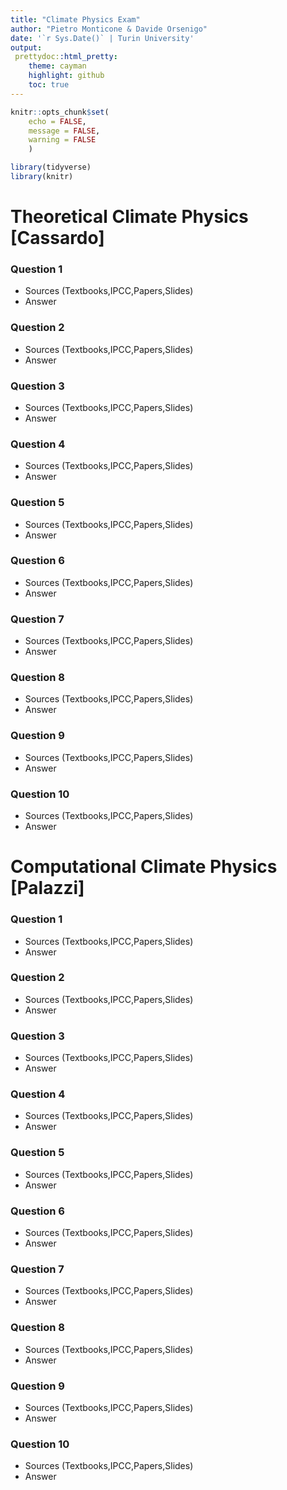 ```yaml
---
title: "Climate Physics Exam"
author: "Pietro Monticone & Davide Orsenigo"
date: '`r Sys.Date()` | Turin University'
output:
 prettydoc::html_pretty:
    theme: cayman
    highlight: github
    toc: true
---
```


```r
knitr::opts_chunk$set(
	echo = FALSE,
	message = FALSE,
	warning = FALSE
	)

library(tidyverse)
library(knitr)
```

# Theoretical Climate Physics [Cassardo]

### Question 1
* Sources (Textbooks,IPCC,Papers,Slides)
* Answer

### Question 2 
* Sources (Textbooks,IPCC,Papers,Slides)
* Answer

### Question 3 
* Sources (Textbooks,IPCC,Papers,Slides)
* Answer

### Question 4 
* Sources (Textbooks,IPCC,Papers,Slides)
* Answer

### Question 5 
* Sources (Textbooks,IPCC,Papers,Slides)
* Answer

### Question 6
* Sources (Textbooks,IPCC,Papers,Slides)
* Answer

### Question 7 
* Sources (Textbooks,IPCC,Papers,Slides)
* Answer

### Question 8 
* Sources (Textbooks,IPCC,Papers,Slides)
* Answer

### Question 9 
* Sources (Textbooks,IPCC,Papers,Slides)
* Answer

### Question 10 
* Sources (Textbooks,IPCC,Papers,Slides)
* Answer

# Computational Climate Physics [Palazzi]
### Question 1
* Sources (Textbooks,IPCC,Papers,Slides)
* Answer

### Question 2 
* Sources (Textbooks,IPCC,Papers,Slides)
* Answer

### Question 3 
* Sources (Textbooks,IPCC,Papers,Slides)
* Answer

### Question 4 
* Sources (Textbooks,IPCC,Papers,Slides)
* Answer

### Question 5 
* Sources (Textbooks,IPCC,Papers,Slides)
* Answer

### Question 6
* Sources (Textbooks,IPCC,Papers,Slides)
* Answer

### Question 7 
* Sources (Textbooks,IPCC,Papers,Slides)
* Answer

### Question 8 
* Sources (Textbooks,IPCC,Papers,Slides)
* Answer

### Question 9 
* Sources (Textbooks,IPCC,Papers,Slides)
* Answer

### Question 10 
* Sources (Textbooks,IPCC,Papers,Slides)
* Answer

